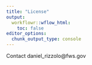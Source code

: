 ```yaml
---
title: "License"
output:
  workflowr::wflow_html:
    toc: false
editor_options:
  chunk_output_type: console
---
```


Contact daniel_rizzolo@fws.gov

